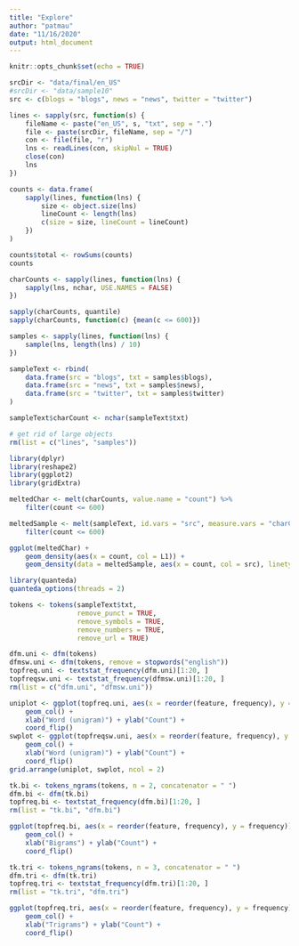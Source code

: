 ```yaml
---
title: "Explore"
author: "patmau"
date: "11/16/2020"
output: html_document
---
```


```r
knitr::opts_chunk$set(echo = TRUE)
```

```r

srcDir <- "data/final/en_US"
#srcDir <- "data/sample10"
src <- c(blogs = "blogs", news = "news", twitter = "twitter")

lines <- sapply(src, function(s) {
    fileName <- paste("en_US", s, "txt", sep = ".")
    file <- paste(srcDir, fileName, sep = "/")
    con <- file(file, "r")
    lns <- readLines(con, skipNul = TRUE)
    close(con)
    lns
})

counts <- data.frame(
    sapply(lines, function(lns) {
        size <- object.size(lns) 
        lineCount <- length(lns)
        c(size = size, lineCount = lineCount)
    }) 
)

counts$total <- rowSums(counts)
counts

```

```r
charCounts <- sapply(lines, function(lns) {
    sapply(lns, nchar, USE.NAMES = FALSE)
})

sapply(charCounts, quantile)
sapply(charCounts, function(c) {mean(c <= 600)})
```

```r

samples <- sapply(lines, function(lns) {
    sample(lns, length(lns) / 10)
})

sampleText <- rbind(
    data.frame(src = "blogs", txt = samples$blogs),
    data.frame(src = "news", txt = samples$news),
    data.frame(src = "twitter", txt = samples$twitter)
)

sampleText$charCount <- nchar(sampleText$txt)

# get rid of large objects
rm(list = c("lines", "samples"))

```

```r
library(dplyr)
library(reshape2)
library(ggplot2)
library(gridExtra)

meltedChar <- melt(charCounts, value.name = "count") %>%
    filter(count <= 600)

meltedSample <- melt(sampleText, id.vars = "src", measure.vars = "charCount", value.name = "count") %>%
    filter(count <= 600)

ggplot(meltedChar) +
    geom_density(aes(x = count, col = L1)) +
    geom_density(data = meltedSample, aes(x = count, col = src), linetype = 2)
```

```r
library(quanteda)
quanteda_options(threads = 2)

tokens <- tokens(sampleText$txt, 
                 remove_punct = TRUE,
                 remove_symbols = TRUE,
                 remove_numbers = TRUE,
                 remove_url = TRUE)

```

```r

dfm.uni <- dfm(tokens)
dfmsw.uni <- dfm(tokens, remove = stopwords("english"))
topfreq.uni <- textstat_frequency(dfm.uni)[1:20, ]
topfreqsw.uni <- textstat_frequency(dfmsw.uni)[1:20, ]
rm(list = c("dfm.uni", "dfmsw.uni"))

uniplot <- ggplot(topfreq.uni, aes(x = reorder(feature, frequency), y = frequency)) +
    geom_col() +
    xlab("Word (unigram)") + ylab("Count") +
    coord_flip()
swplot <- ggplot(topfreqsw.uni, aes(x = reorder(feature, frequency), y = frequency)) +
    geom_col() +
    xlab("Word (unigram)") + ylab("Count") +
    coord_flip()
grid.arrange(uniplot, swplot, ncol = 2)

```

```r
tk.bi <- tokens_ngrams(tokens, n = 2, concatenator = " ")
dfm.bi <- dfm(tk.bi)
topfreq.bi <- textstat_frequency(dfm.bi)[1:20, ]
rm(list = "tk.bi", "dfm.bi")

ggplot(topfreq.bi, aes(x = reorder(feature, frequency), y = frequency)) +
    geom_col() +
    xlab("Bigrams") + ylab("Count") +
    coord_flip()

```

```r
tk.tri <- tokens_ngrams(tokens, n = 3, concatenator = " ")
dfm.tri <- dfm(tk.tri)
topfreq.tri <- textstat_frequency(dfm.tri)[1:20, ]
rm(list = "tk.tri", "dfm.tri")

ggplot(topfreq.tri, aes(x = reorder(feature, frequency), y = frequency)) +
    geom_col() +
    xlab("Trigrams") + ylab("Count") +
    coord_flip()

```
